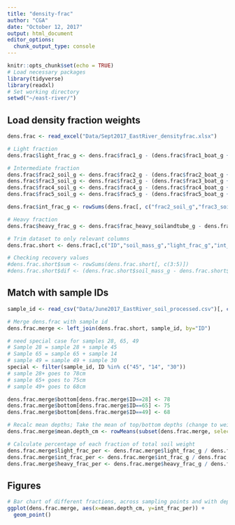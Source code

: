 ```yaml
---
title: "density-frac"
author: "CGA"
date: "October 12, 2017"
output: html_document
editor_options: 
  chunk_output_type: console
---
```


```r
knitr::opts_chunk$set(echo = TRUE)
# Load necessary packages
library(tidyverse)
library(readxl)
# Set working directory
setwd("~/east-river/")
```

## Load density fraction weights
```r
dens.frac <- read_excel("Data/Sept2017_EastRiver_densityfrac.xlsx")

# Light fraction
dens.frac$light_frac_g <- dens.frac$frac1_g - (dens.frac$frac1_boat_g + dens.frac$frac1_filter_g)

# Intermediate fraction
dens.frac$frac2_soil_g <- dens.frac$frac2_g - (dens.frac$frac2_boat_g + dens.frac$frac2_filter_g)
dens.frac$frac3_soil_g <- dens.frac$frac3_g - (dens.frac$frac3_boat_g + dens.frac$frac3_filter_g)
dens.frac$frac4_soil_g <- dens.frac$frac4_g - (dens.frac$frac4_boat_g + dens.frac$frac4_filter_g)
dens.frac$frac5_soil_g <- dens.frac$frac5_g - (dens.frac$frac5_boat_g + dens.frac$frac5_filter_g)

dens.frac$int_frac_g <- rowSums(dens.frac[, c("frac2_soil_g","frac3_soil_g","frac4_soil_g","frac5_soil_g")], na.rm=TRUE)

# Heavy fraction
dens.frac$heavy_frac_g <- dens.frac$frac_heavy_soilandtube_g - dens.frac$frac_heavy_tube_g

# Trim dataset to only relevant columns
dens.frac.short <- dens.frac[,c("ID","soil_mass_g","light_frac_g","int_frac_g","heavy_frac_g")]

# Checking recovery values
#dens.frac.short$sum <- rowSums(dens.frac.short[, c(3:5)])
#dens.frac.short$dif <- (dens.frac.short$soil_mass_g - dens.frac.short$sum)
```

## Match with sample IDs
```r
sample_id <- read_csv("Data/June2017_EastRiver_soil_processed.csv")[, c(1:5)] # Loading the first 5 columns

# Merge dens.frac with sample id
dens.frac.merge <- left_join(dens.frac.short, sample_id, by="ID")

# need special case for samples 28, 65, 49
# Sample 28 = sample 28 + sample 45
# Sample 65 = sample 65 + sample 14
# sample 49 = sample 49 + sample 30
special <- filter(sample_id, ID %in% c("45", "14", "30"))
# sample 28+ goes to 78cm
# sample 65+ goes to 75cm
# sample 49+ goes to 68cm

dens.frac.merge$bottom[dens.frac.merge$ID==28] <- 78
dens.frac.merge$bottom[dens.frac.merge$ID==65] <- 75
dens.frac.merge$bottom[dens.frac.merge$ID==49] <- 68

# Recalc mean depths; Take the mean of top/bottom depths (change to weighted mean?)
dens.frac.merge$mean.depth_cm <- rowMeans(subset(dens.frac.merge, select = c(top, bottom)), na.rm = TRUE)

# Calculate percentage of each fraction of total soil weight
dens.frac.merge$light_frac_per <- dens.frac.merge$light_frac_g / dens.frac.merge$soil_mass_g
dens.frac.merge$int_frac_per <- dens.frac.merge$int_frac_g / dens.frac.merge$soil_mass_g
dens.frac.merge$heavy_frac_per <- dens.frac.merge$heavy_frac_g / dens.frac.merge$soil_mass_g

```

## Figures
```r
# Bar chart of different fractions, across sampling points and with depth
ggplot(dens.frac.merge, aes(x=mean.depth_cm, y=int_frac_per)) +
  geom_point()
```